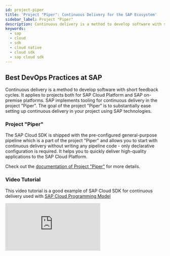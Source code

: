 ```yaml
---
id: project-piper
title: 'Project "Piper": Continuous Delivery for the SAP Ecosystem'
sidebar_label: Project "Piper"
description: Continuous delivery is a method to develop software with short feedback cycles. It is applicable to projects both for SAP Cloud Platform and SAP on-premise platforms.
keywords:
  - sap
  - cloud
  - sdk
  - cloud native
  - cloud sdk
  - sap cloud sdk
---
```


## Best DevOps Practices at SAP

Continuous delivery is a method to develop software with short feedback cycles.
It applies to projects both for SAP Cloud Platform and SAP on-premise platforms.
SAP implements tooling for continuous delivery in the project "Piper".
The goal of the project "Piper" is to substantially ease setting up continuous delivery in your project using SAP technologies.

### Project "Piper"

The SAP Cloud SDK is shipped with the pre-configured general-purpose pipeline which is a part of the project "Piper" and allows you to start with continuous delivery without writing any pipeline code - only declarative configuration is required.
It helps you to quickly deliver high-quality applications to the SAP Cloud Platform.

Check out the [documentation of Project "Piper"](https://sap.github.io/jenkins-library/) for more details.

### Video Tutorial

This video tutorial is a good example of SAP Cloud SDK for continuous delivery used with [SAP Cloud Programming Model](https://cap.cloud.sap/docs/)

<div class="sdk-video-container">
  <iframe
    class="sdk-video"
    src="https://www.youtube.com/embed/Ss0mFfaE5t4"
    frameborder="0"
    allow="accelerometer; autoplay; encrypted-media; gyroscope; picture-in-picture"
    allowfullscreen
  ></iframe>
</div>
